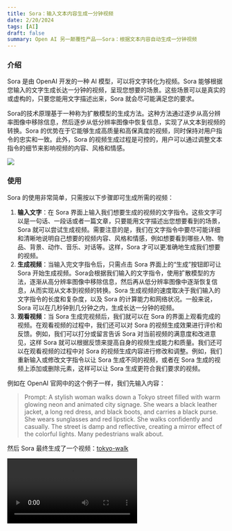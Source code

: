 ```yaml
---
title: Sora：输入文本内容生成一分钟视频
date: 2/20/2024
tags: [AI]
draft: false
summary: Open AI 另一颠覆性产品——Sora：根据文本内容自动生成一分钟视频
---
```


### 介绍

Sora 是由 OpenAI 开发的一种 AI 模型，可以将文字转化为视频。Sora 能够根据您输入的文字生成长达一分钟的视频，呈现您想要的场景。这些场景可以是真实的或虚构的，只要您能用文字描述出来，Sora 就会尽可能满足您的要求。

Sora的技术原理基于一种称为扩散模型的生成方法。这种方法通过逐步从高分辨率图像中移除信息，然后逐步从低分辨率图像中恢复信息，实现了从文本到视频的转换。Sora 的优势在于它能够生成高质量和高保真度的视频，同时保持对用户指令的忠实和一致。此外，Sora 的视频生成过程是可控的，用户可以通过调整文本指令的细节来影响视频的内容、风格和情感。

![](https://note.ihsxu.com/api/imgs/sora.png)

### 使用

Sora 的使用非常简单，只需按以下步骤即可生成所需的视频：

1.  **输入文字**：在 Sora 界面上输入我们想要生成的视频的文字指令。这些文字可以是一句话、一段话或者一篇文章，只要能用文字描述出您想要看到的场景，Sora 就可以尝试生成视频。需要注意的是，我们在文字指令中要尽可能详细和清晰地说明自己想要的视频内容、风格和情感，例如想要看到哪些人物、物品、背景、动作、音乐、对话等。这样，Sora 才可以更准确地生成我们想要的视频。
2.  **生成视频**：当输入完文字指令后，只需点击 Sora 界面上的“生成”按钮即可让 Sora 开始生成视频。Sora会根据我们输入的文字指令，使用扩散模型的方法，逐渐从高分辨率图像中移除信息，然后再从低分辨率图像中逐渐恢复信息，从而实现从文本到视频的转换。Sora 生成视频的速度取决于我们输入的文字指令的长度和复杂度，以及 Sora 的计算能力和网络状况。一般来说，Sora 可以在几秒钟到几分钟之内，生成长达一分钟的视频。
3.  **观看视频**：当 Sora 生成完视频后，我们就可以在 Sora 的界面上观看完成的视频。在观看视频的过程中，我们还可以对 Sora 的视频生成效果进行评价和反馈。例如，我们可以打分或留言告诉 Sora 对当前视频的满意度和改进意见，这样 Sora 就可以根据反馈来提高自身的视频生成能力和质量。我们还可以在观看视频的过程中对 Sora 的视频生成内容进行修改和调整。例如，我们重新输入或修改文字指令以让 Sora 生成不同的视频，或者在 Sora 生成的视频上添加或删除元素，这样可以让 Sora 生成更符合我们要求的视频。

例如在 OpenAI 官网中的这个例子一样，我们先输入内容：

> Prompt: A stylish woman walks down a Tokyo street filled with warm glowing neon and animated city signage. She wears a black leather jacket, a long red dress, and black boots, and carries a black purse. She wears sunglasses and red lipstick. She walks confidently and casually. The street is damp and reflective, creating a mirror effect of the colorful lights. Many pedestrians walk about.

然后 Sora 最终生成了一个视频：[tokyo-walk](https://note.ihsxu.com/api/video/tokyo-walk.mp4)

<video src="https://note.ihsxu.com/api/video/tokyo-walk.mp4" controls />

### 适用场景

Sora 作为一种革命性的文本到视频模型，确实有巨大的潜力影响多个行业，以下是一些可能的影响：

1.  **影视和媒体行业**：Sora 可以改变影视和媒体行业的生产方式，使得制作视频更加高效和便捷。制片方可以利用 Sora 快速生成草图或预览，从而在影片制作过程中提前了解效果和方向。同时，用户也可以通过 Sora 定制个性化内容，满足不同需求和口味。
2.  **游戏开发**：在游戏行业，Sora 可以帮助开发者快速生成游戏场景、人物动画等元素，加快游戏制作的速度。此外，游戏玩家也可以通过 Sora 创建自定义的游戏内容，增加游戏的乐趣和多样性。
3.  **教育领域**：教育工作者可以利用 Sora 制作生动有趣的教学视频，提高学生的学习积极性和效果。同时，学生也可以通过 Sora 创作展示性的作品，加深对知识的理解和记忆。
4.  **广告和营销**：营销人员可以利用 Sora 制作吸引人的广告视频，提升品牌曝光度和用户参与度。通过 Sora 生成的创意广告，可以更好地吸引目标受众的注意。

### 影响

Sora 的出现极大地降低视频内容创作的门槛，使得非专业人士也能够轻松制作视频。这对于媒体视频创作来说是一次前所未有的革命，它可以让更多的人加入到视频创作中来，增加内容的多样性和创新性。

通过 Sora，哪怕是非专业人士也可以利用自己的文字创意或故事想法，快速生成相应的视频内容，而无需深入学习复杂的视频制作技术。他们甚至可以在业余时间从事副业，创作个性化的视频内容，并获得收益。

例如，可以通过 Sora 制作短视频、Vlog、教育内容等，然后将其发布到视频平台或社交媒体上，吸引观众的关注和分享。如果内容受到欢迎，可能会带来广告收入、赞助合作等形式的经济回报。

当然，这波 AI 冲击，影响最大的可能就是专业的视频创作者和影视了，因为 Sora 的出现会带来更多的竞争，比如小说类的视频之前需要耗费大量的资源来进行拍摄，但是现在借助 Sora 就可以完成；还有普通人也可以通过自己的一些想法来制作视频，不再会局限于文字之类的内容，通过视频可以更直观和生动地表达出自己的意思。

不过现在 Sora 只对测试人员开放，后面静等 OpenAI 的消息吧～

